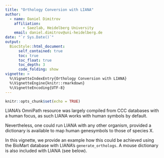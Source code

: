 ```yaml
---
title: "Orthology Conversion with LIANA"
author:
  - name: Daniel Dimitrov
    affiliation:
        - Saezlab, Heidelberg University
    email: daniel.dimitrov@uni-heidelberg.de
date: "`r Sys.Date()`"
output: 
  BiocStyle::html_document:
      self_contained: true
      toc: true
      toc_float: true
      toc_depth: 3
      code_folding: show
vignette: >
  %\VignetteIndexEntry{Orthology Conversion with LIANA}
  %\VignetteEngine{knitr::rmarkdown}
  %\VignetteEncoding{UTF-8}
---
```


```r
knitr::opts_chunk$set(echo = TRUE)
```

LIANA's OmniPath resource was largely compiled from CCC databases with a human focus, as such
LIANA works with human symbols by default.

Nevertheless, one could run LIANA with any other organism, provided a dictionary
is available to map human genesymbols to those of species X.

In this vignette, we provide an example how this could be achieved using the BioMart database with LIANA's `generate_orthologs`. A mouse dictionary is also included with LIANA (see below).

<!-- ## Loading prerequisites -->
<!-- ```{r load_prereq, message=FALSE, warning=FALSE} -->
<!-- require(tidyverse) -->
<!-- require(OmnipathR)  -->
<!-- require(liana) -->
<!-- require(magrittr) -->

<!-- liana_path <- system.file(package = "liana") -->
<!-- testdata <- -->
<!--     readRDS(file.path(liana_path, "testdata", "input", "testdata.rds")) -->

<!-- # Convert testdata to putative mouse symbols -->
<!-- # Note that we explicitly provide this tutorial to avoid any such conversions when working with real data -->
<!-- # We simply do this here to provide an example -->
<!-- rownames(testdata@assays$RNA@counts) <- stringr::str_to_title(rownames(testdata@assays$RNA@counts))  -->
<!-- rownames(testdata@assays$RNA@data) <- stringr::str_to_title(rownames(testdata@assays$RNA@data)) -->
<!-- ``` -->

<!-- ## Generate a Dictionary -->
<!-- In order to convert a human resource to any other organism, we need a dictionary -->
<!-- which maps human gene symbols to their orthologs from another species,  -->
<!-- in this case - murine genesymbols. -->

<!-- A widely used database for that purpose is [BioMart](https://www.ensembl.org/biomart/martview/ef9109352b17a0704bd49683fe42ac81) -->
<!-- and we show how one could use it to obtain mouse orthologs, which we then convert to a dictionary format. -->

<!-- ```{r biomart, eval=FALSE, warning=FALSE, message=FALSE} -->
<!-- # Obtain resource -->
<!-- op_resource <- select_resource("Consensus")[[1]] -->

<!-- # Get all unique symbols -->
<!-- symbols <- op_resource %>% -->
<!--   decomplexify() %>% -->
<!--   dplyr::select(ends_with("genesymbol")) %>% -->
<!--   unlist() %>% -->
<!--   as.vector() %>%  -->
<!--   unique() -->

<!-- # load biomaRt - an R interace for BioMart -->
<!-- if (!require("biomaRt", quietly = TRUE)) -->
<!--     install.packages("biomaRt") -->
<!-- library("biomaRt") -->

<!-- # query biomaRt databases -->
<!-- human <- biomaRt::useMart("ensembl", dataset = "hsapiens_gene_ensembl") -->
<!-- mouse <- biomaRt::useMart("ensembl", dataset = "mmusculus_gene_ensembl") -->

<!-- # Obtain tibble with human and murine genesymbol. -->
<!-- symbols_dict <- biomaRt::getLDS(attributes = c("hgnc_symbol"), -->
<!--                                 filters = "hgnc_symbol", -->
<!--                                 values = symbols, -->
<!--                                 mart = human, -->
<!--                                 martL = mouse, -->
<!--                                 attributesL = c("mgi_symbol")) %>% -->
<!--   dplyr::rename(human_symbol = HGNC.symbol, -->
<!--                 murine_symbol = MGI.symbol) %>% -->
<!--   as_tibble() %>% -->
<!--   dplyr::select(human_symbol, murine_symbol) %>% -->
<!--   deframe() -->
<!-- ``` -->

<!-- ## A dictionary for murine symbols is also included in liana -->
<!-- ```{r hidden_load, warning=FALSE, message=FALSE} -->
<!-- symbols_dict <- readRDS(file.path(liana_path, "human_mouse_orthologues.RDS")) -->
<!-- head(symbols_dict) -->
<!-- ``` -->


<!-- ## Convert to Orthologues and Example LIANA run -->
<!-- ```{r orthology, warning=FALSE, message=FALSE, fig.width=11, fig.height=8} -->
<!-- # Here, we will convert LIANA's Consensus resource to murine symbols -->
<!-- op_resource <- select_resource("Consensus")[[1]] -->

<!-- # Generate orthologous resource -->
<!-- ortholog_resource <- generate_orthologs(op_resource = op_resource, -->
<!--                                         symbols_dict = symbols_dict) -->

<!-- # Run LIANA with the orthologous resource -->
<!-- liana_res <- liana_wrap(testdata, -->
<!--                         resource = 'custom', # the resource has to be set to 'custom' to work with external resources -->
<!--                         external_resource = ortholog_resource, # provide orthologous resource -->
<!--                         method=c('sca', 'natmi') # run only with sca and natmi for comp. time -->
<!--                         )  -->

<!-- # aggregate -->
<!-- liana_res <- liana_res %>% -->
<!--     liana_aggregate() -->

<!-- # Plot example -->
<!-- liana_res %>% -->
<!--     filter(source=="B") %>% -->
<!--     filter(target %in% c("NK", "CD8 T")) %>% -->
<!--     slice_head(n=15) %>% # simply keep the highest 15 interactions according to aggregate rank -->
<!--     liana_dotplot(source_groups = "B", -->
<!--                   target_groups = c("NK", "CD8 T")) -->
<!-- ``` -->

<!-- Note, as some ligand–receptor pairs could be species specific, -->
<!-- we suggest that if possible to check literature for support of the reported edges when using orthology conversion. -->

